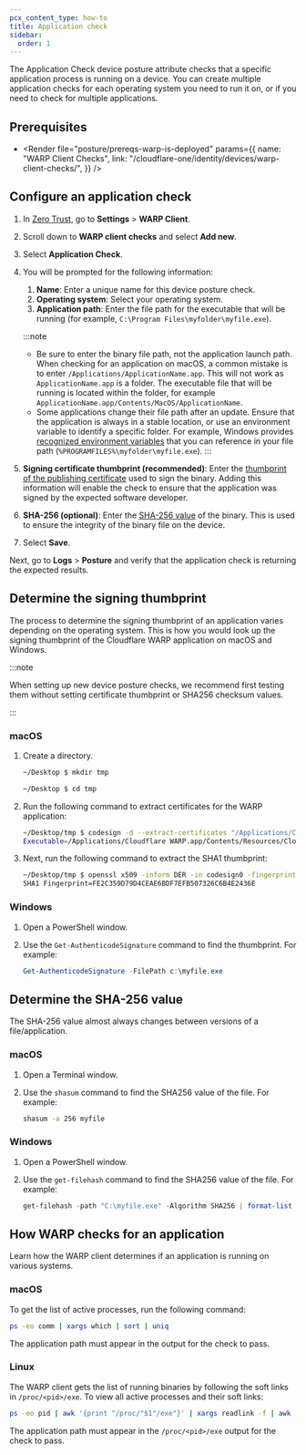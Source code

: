 ```yaml
---
pcx_content_type: how-to
title: Application check
sidebar:
  order: 1
---
```



The Application Check device posture attribute checks that a specific application process is running on a device. You can create multiple application checks for each operating system you need to run it on, or if you need to check for multiple applications.

## Prerequisites

- <Render
  	file="posture/prereqs-warp-is-deployed"
  	params={{
  		name: "WARP Client Checks",
  		link: "/cloudflare-one/identity/devices/warp-client-checks/",
  	}}
  />

## Configure an application check

1. In [Zero Trust](https://one.dash.cloudflare.com), go to **Settings** > **WARP Client**.

2. Scroll down to **WARP client checks** and select **Add new**.

3. Select **Application Check**.

4. You will be prompted for the following information:

   1. **Name**: Enter a unique name for this device posture check.
   2. **Operating system**: Select your operating system.
   3. **Application path**: Enter the file path for the executable that will be running (for example, `C:\Program Files\myfolder\myfile.exe`).

   :::note

   - Be sure to enter the binary file path, not the application launch path. When checking for an application on macOS, a common mistake is to enter `/Applications/ApplicationName.app`. This will not work as `ApplicationName.app` is a folder. The executable file that will be running is located within the folder, for example `ApplicationName.app/Contents/MacOS/ApplicationName`.
   - Some applications change their file path after an update. Ensure that the application is always in a stable location, or use an environment variable to identify a specific folder. For example, Windows provides [recognized environment variables](https://learn.microsoft.com/en-us/windows/deployment/usmt/usmt-recognized-environment-variables) that you can reference in your file path (`%PROGRAMFILES%\myfolder\myfile.exe`).
     :::

5. **Signing certificate thumbprint (recommended)**: Enter the [thumbprint of the publishing certificate](#determine-the-signing-thumbprint) used to sign the binary. Adding this information will enable the check to ensure that the application was signed by the expected software developer.
6. **SHA-256 (optional)**: Enter the [SHA-256 value](#determine-the-sha-256-value) of the binary. This is used to ensure the integrity of the binary file on the device.

7. Select **Save**.

Next, go to **Logs** > **Posture** and verify that the application check is returning the expected results.

## Determine the signing thumbprint

The process to determine the signing thumbprint of an application varies depending on the operating system. This is how you would look up the signing thumbprint of the Cloudflare WARP application on macOS and Windows.

:::note

When setting up new device posture checks, we recommend first testing them without setting certificate thumbprint or SHA256 checksum values.

:::

### macOS

1. Create a directory.

   ```bash
   ~/Desktop $ mkdir tmp

   ~/Desktop $ cd tmp
   ```

2. Run the following command to extract certificates for the WARP application:

   ```sh
   ~/Desktop/tmp $ codesign -d --extract-certificates "/Applications/Cloudflare WARP.app/Contents/Resources/CloudflareWARP"
   Executable=/Applications/Cloudflare WARP.app/Contents/Resources/CloudflareWARP
   ```

3. Next, run the following command to extract the SHA1 thumbprint:

   ```sh
   ~/Desktop/tmp $ openssl x509 -inform DER -in codesign0 -fingerprint -sha1 -noout | tr -d :
   SHA1 Fingerprint=FE2C359D79D4CEAE6BDF7EFB507326C6B4E2436E
   ```

### Windows

1. Open a PowerShell window.
2. Use the `Get-AuthenticodeSignature` command to find the thumbprint. For example:

   ```powershell
   Get-AuthenticodeSignature -FilePath c:\myfile.exe
   ```

## Determine the SHA-256 value

The SHA-256 value almost always changes between versions of a file/application.

### macOS

1. Open a Terminal window.
2. Use the `shasum` command to find the SHA256 value of the file. For example:

   ```sh
   shasum -a 256 myfile
   ```

### Windows

1. Open a PowerShell window.
2. Use the `get-filehash` command to find the SHA256 value of the file. For example:

   ```powershell
   get-filehash -path "C:\myfile.exe" -Algorithm SHA256 | format-list
   ```

## How WARP checks for an application

Learn how the WARP client determines if an application is running on various systems.

### macOS

To get the list of active processes, run the following command:

```sh
ps -eo comm | xargs which | sort | uniq
```

The application path must appear in the output for the check to pass.

### Linux

The WARP client gets the list of running binaries by following the soft links in `/proc/<pid>/exe`. To view all active processes and their soft links:

```sh
ps -eo pid | awk '{print "/proc/"$1"/exe"}' | xargs readlink -f | awk '{print $1}' | sort | uniq
```

The application path must appear in the `/proc/<pid>/exe` output for the check to pass.
